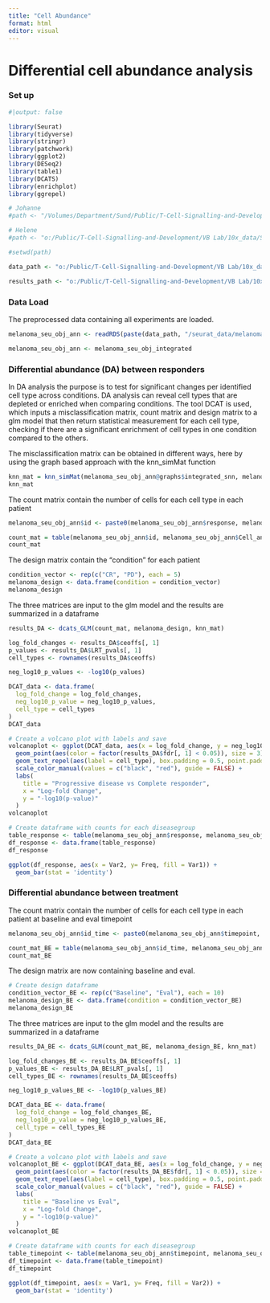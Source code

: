 ```yaml
---
title: "Cell Abundance"
format: html
editor: visual
---
```


# Differential cell abundance analysis

### Set up

```r
#|output: false

library(Seurat)
library(tidyverse)
library(stringr)
library(patchwork)
library(ggplot2)
library(DESeq2)
library(table1)
library(DCATS)
library(enrichplot)
library(ggrepel)
```

```r
# Johanne
#path <- "/Volumes/Department/Sund/Public/T-Cell-Signalling-and-Development/VB Lab/10x_data/SpecialProject/10xRNA_H-melanoma-PBMC-gdT/code"

# Helene
#path <- "o:/Public/T-Cell-Signalling-and-Development/VB Lab/10x_data/SpecialProject/10xRNA_H-melanoma-PBMC-gdT/code"

#setwd(path)

data_path <- "o:/Public/T-Cell-Signalling-and-Development/VB Lab/10x_data/SpecialProject/10xRNA_H-melanoma-PBMC-gdT/data"

results_path <- "o:/Public/T-Cell-Signalling-and-Development/VB Lab/10x_data/SpecialProject/10xRNA_H-melanoma-PBMC-gdT/results"
```

### Data Load

The preprocessed data containing all experiments are loaded.

```r
melanoma_seu_obj_ann <- readRDS(paste(data_path, "/seurat_data/melanoma_seu_obj_annotated.rds", sep = ""))
```

```r
melanoma_seu_obj_ann <- melanoma_seu_obj_integrated
```

### Differential abundance (DA) between responders
In DA analysis the purpose is to test for significant changes per identified cell type across conditions. DA analysis can reveal cell types that are depleted or enriched when comparing conditions.
The tool DCAT is used, which inputs a misclassification matrix, count matrix and design matrix to a glm model that then return statistical measurement for each cell type, checking if there are a significant enrichment of cell types in one condition compared to the others.

The misclassification matrix can be obtained in different ways, here by using the graph based approach with the knn_simMat function
```r
knn_mat = knn_simMat(melanoma_seu_obj_ann@graphs$integrated_snn, melanoma_seu_obj_ann$Cell_ann)
knn_mat
```

The count matrix contain the number of cells for each cell type in each patient
```r
melanoma_seu_obj_ann$id <- paste0(melanoma_seu_obj_ann$response, melanoma_seu_obj_ann$patient_id)

count_mat = table(melanoma_seu_obj_ann$id, melanoma_seu_obj_ann$Cell_ann)
count_mat
```

The design matrix contain the "condition" for each patient
```r
condition_vector <- rep(c("CR", "PD"), each = 5)
melanoma_design <- data.frame(condition = condition_vector)
melanoma_design
```

The three matrices are input to the glm model and the results are summarized in a dataframe
```r
results_DA <- dcats_GLM(count_mat, melanoma_design, knn_mat)

log_fold_changes <- results_DA$ceoffs[, 1]
p_values <- results_DA$LRT_pvals[, 1]
cell_types <- rownames(results_DA$ceoffs)

neg_log10_p_values <- -log10(p_values)

DCAT_data <- data.frame(
  log_fold_change = log_fold_changes,
  neg_log10_p_value = neg_log10_p_values,
  cell_type = cell_types
)
DCAT_data
```

```r
# Create a volcano plot with labels and save
volcanoplot <- ggplot(DCAT_data, aes(x = log_fold_change, y = neg_log10_p_value, label = cell_type)) +
  geom_point(aes(color = factor(results_DA$fdr[, 1] < 0.05)), size = 3) +
  geom_text_repel(aes(label = cell_type), box.padding = 0.5, point.padding = 0.1, size = 3) +
  scale_color_manual(values = c("black", "red"), guide = FALSE) +
  labs(
    title = "Progressive disease vs Complete responder",
    x = "Log-fold Change",
    y = "-log10(p-value)"
  )
volcanoplot
```

```r
# Create dataframe with counts for each diseasegroup
table_response <- table(melanoma_seu_obj_ann$response, melanoma_seu_obj_integrated$Cell_ann)
df_response <- data.frame(table_response)
df_response
```

```r
ggplot(df_response, aes(x = Var2, y= Freq, fill = Var1)) +
  geom_bar(stat = 'identity')
```




### Differential abundance between treatment
The count matrix contain the number of cells for each cell type in each patient at baseline and eval timepoint
```r
melanoma_seu_obj_ann$id_time <- paste0(melanoma_seu_obj_ann$timepoint, melanoma_seu_obj_ann$patient_id)

count_mat_BE = table(melanoma_seu_obj_ann$id_time, melanoma_seu_obj_ann$Cell_ann)
count_mat_BE
```

The design matrix are now containing baseline and eval.
```r
# Create design dataframe
condition_vector_BE <- rep(c("Baseline", "Eval"), each = 10)
melanoma_design_BE <- data.frame(condition = condition_vector_BE)
melanoma_design_BE
```

The three matrices are input to the glm model and the results are summarized in a dataframe
```r
results_DA_BE <- dcats_GLM(count_mat_BE, melanoma_design_BE, knn_mat)

log_fold_changes_BE <- results_DA_BE$ceoffs[, 1]
p_values_BE <- results_DA_BE$LRT_pvals[, 1]
cell_types_BE <- rownames(results_DA_BE$ceoffs)

neg_log10_p_values_BE <- -log10(p_values_BE)

DCAT_data_BE <- data.frame(
  log_fold_change = log_fold_changes_BE,
  neg_log10_p_value = neg_log10_p_values_BE,
  cell_type = cell_types_BE
)
DCAT_data_BE
```


```r
# Create a volcano plot with labels and save
volcanoplot_BE <- ggplot(DCAT_data_BE, aes(x = log_fold_change, y = neg_log10_p_value, label = cell_type)) +
  geom_point(aes(color = factor(results_DA_BE$fdr[, 1] < 0.05)), size = 3) +
  geom_text_repel(aes(label = cell_type), box.padding = 0.5, point.padding = 0.1, size = 3) +
  scale_color_manual(values = c("black", "red"), guide = FALSE) +
  labs(
    title = "Baseline vs Eval",
    x = "Log-fold Change",
    y = "-log10(p-value)"
  )
volcanoplot_BE
```

```r
# Create dataframe with counts for each diseasegroup
table_timepoint <- table(melanoma_seu_obj_ann$timepoint, melanoma_seu_obj_integrated$Cell_ann)
df_timepoint <- data.frame(table_timepoint)
df_timepoint
```

```r
ggplot(df_timepoint, aes(x = Var1, y= Freq, fill = Var2)) +
  geom_bar(stat = 'identity')
```















